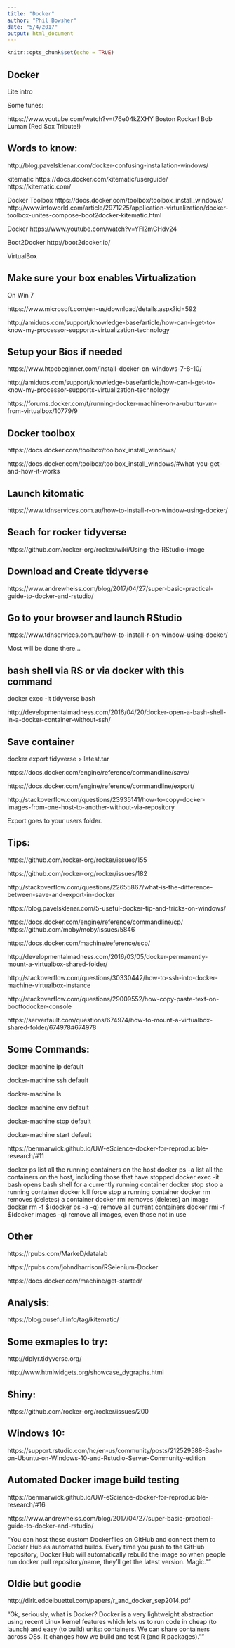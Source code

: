 ```yaml
---
title: "Docker"
author: "Phil Bowsher"
date: "5/4/2017"
output: html_document
---
```


```r
knitr::opts_chunk$set(echo = TRUE)
```

## Docker

Lite intro

Some tunes:

https://www.youtube.com/watch?v=t76e04kZXHY
Boston Rocker! Bob Luman (Red Sox Tribute!) 


## Words to know:

http://blog.pavelsklenar.com/docker-confusing-installation-windows/

kitematic
https://docs.docker.com/kitematic/userguide/
https://kitematic.com/

Docker Toolbox
https://docs.docker.com/toolbox/toolbox_install_windows/
http://www.infoworld.com/article/2971225/application-virtualization/docker-toolbox-unites-compose-boot2docker-kitematic.html

Docker
https://www.youtube.com/watch?v=YFl2mCHdv24

Boot2Docker
http://boot2docker.io/

VirtualBox

## Make sure your box enables Virtualization

On Win 7

https://www.microsoft.com/en-us/download/details.aspx?id=592

http://amiduos.com/support/knowledge-base/article/how-can-i-get-to-know-my-processor-supports-virtualization-technology

## Setup your Bios if needed

https://www.htpcbeginner.com/install-docker-on-windows-7-8-10/

http://amiduos.com/support/knowledge-base/article/how-can-i-get-to-know-my-processor-supports-virtualization-technology

https://forums.docker.com/t/running-docker-machine-on-a-ubuntu-vm-from-virtualbox/10779/9

## Docker toolbox

https://docs.docker.com/toolbox/toolbox_install_windows/

https://docs.docker.com/toolbox/toolbox_install_windows/#what-you-get-and-how-it-works

## Launch kitomatic

https://www.tdnservices.com.au/how-to-install-r-on-window-using-docker/

## Seach for rocker tidyverse

https://github.com/rocker-org/rocker/wiki/Using-the-RStudio-image

## Download and Create tidyverse

https://www.andrewheiss.com/blog/2017/04/27/super-basic-practical-guide-to-docker-and-rstudio/

## Go to your browser and launch RStudio

https://www.tdnservices.com.au/how-to-install-r-on-window-using-docker/

Most will be done there...

## bash shell via RS or via docker with this command

docker exec -it tidyverse bash

http://developmentalmadness.com/2016/04/20/docker-open-a-bash-shell-in-a-docker-container-without-ssh/

## Save container

docker export tidyverse > latest.tar

https://docs.docker.com/engine/reference/commandline/save/

https://docs.docker.com/engine/reference/commandline/export/

http://stackoverflow.com/questions/23935141/how-to-copy-docker-images-from-one-host-to-another-without-via-repository

Export goes to your users folder.

## Tips:

https://github.com/rocker-org/rocker/issues/155

https://github.com/rocker-org/rocker/issues/182

http://stackoverflow.com/questions/22655867/what-is-the-difference-between-save-and-export-in-docker

https://blog.pavelsklenar.com/5-useful-docker-tip-and-tricks-on-windows/

https://docs.docker.com/engine/reference/commandline/cp/
https://github.com/moby/moby/issues/5846

https://docs.docker.com/machine/reference/scp/

http://developmentalmadness.com/2016/03/05/docker-permanently-mount-a-virtualbox-shared-folder/

http://stackoverflow.com/questions/30330442/how-to-ssh-into-docker-machine-virtualbox-instance

http://stackoverflow.com/questions/29009552/how-copy-paste-text-on-boottodocker-console

https://serverfault.com/questions/674974/how-to-mount-a-virtualbox-shared-folder/674978#674978

## Some Commands:

docker-machine ip default

docker-machine ssh default

docker-machine ls
 
docker-machine env default
 
docker-machine stop default
  
docker-machine start default

https://benmarwick.github.io/UW-eScience-docker-for-reproducible-research/#11

docker ps	list all the running containers on the host
docker ps -a	list all the containers on the host, including those that have stopped
docker exec -it <container-id> bash	opens bash shell for a currently running container
docker stop <container-id>	stop a running container
docker kill <container-id>	force stop a running container
docker rm <container-id>	removes (deletes) a container
docker rmi <container-id>	removes (deletes) an image
docker rm -f $(docker ps -a -q)	remove all current containers
docker rmi -f $(docker images -q)	remove all images, even those not in use

## Other

https://rpubs.com/MarkeD/datalab

https://rpubs.com/johndharrison/RSelenium-Docker

https://docs.docker.com/machine/get-started/

## Analysis:

https://blog.ouseful.info/tag/kitematic/

## Some exmaples to try:

http://dplyr.tidyverse.org/

http://www.htmlwidgets.org/showcase_dygraphs.html

## Shiny:

https://github.com/rocker-org/rocker/issues/200

## Windows 10:

https://support.rstudio.com/hc/en-us/community/posts/212529588-Bash-on-Ubuntu-on-Windows-10-and-Rstudio-Server-Community-edition

## Automated Docker image build testing

https://benmarwick.github.io/UW-eScience-docker-for-reproducible-research/#16

https://www.andrewheiss.com/blog/2017/04/27/super-basic-practical-guide-to-docker-and-rstudio/

"You can host these custom Dockerfiles on GitHub and connect them to Docker Hub as automated builds. Every time you push to the GitHub repository, Docker Hub will automatically rebuild the image so when people run docker pull repository/name, they’ll get the latest version. Magic.""

## Oldie but goodie

http://dirk.eddelbuettel.com/papers/r_and_docker_sep2014.pdf

"Ok, seriously, what is Docker?
Docker is a very lightweight abstraction
using recent Linux kernel features which
lets us to run code in cheap (to launch)
and easy (to build) units: containers.
We can share containers across OSs.
It changes how we build and test R (and
R packages).""
